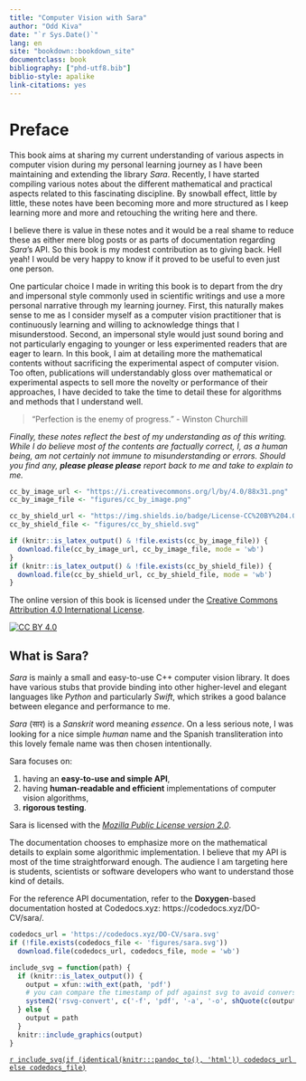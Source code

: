 ```yaml
---
title: "Computer Vision with Sara"
author: "Odd Kiva"
date: "`r Sys.Date()`"
lang: en
site: "bookdown::bookdown_site"
documentclass: book
bibliography: ["phd-utf8.bib"]
biblio-style: apalike
link-citations: yes
---
```



# Preface {-}

This book aims at sharing my current understanding of various aspects in
computer vision during my personal learning journey as I have been maintaining
and extending the library *Sara*. Recently, I have started compiling various
notes about the different mathematical and practical aspects related to this
fascinating discipline. By snowball effect, little by little, these notes have
been becoming more and more structured as I keep learning more and more and
retouching the writing here and there.

I believe there is value in these notes and it would be a real shame to reduce
these as either mere blog posts or as parts of documentation regarding *Sara*'s
API. So this book is my modest contribution as to giving back. Hell yeah! I
would be very happy to know if it proved to be useful to even just one person.

One particular choice I made in writing this book is to depart from the dry and
impersonal style commonly used in scientific writings and use a more personal
narrative through my learning journey. First, this naturally makes sense to me
as I consider myself as a computer vision practitioner that is continuously
learning and  willing to acknowledge things that I misunderstood. Second, an
impersonal style would just sound boring and not particularly engaging to
younger or less experimented readers that are eager to learn. In this book, I
aim at detailing more the mathematical contents without sacrificing the
experimental aspect of computer vision. Too often, publications will
understandably gloss over mathematical or experimental aspects to sell more the
novelty or performance of their approaches, I have decided to take the time to
detail these for algorithms and methods that I understand well.

> "Perfection is the enemy of progress." - Winston Churchill

*Finally, these notes reflect the best of my understanding as of this writing.
While I do believe most of the contents are factually correct, I, as a human
being, am not certainly not immune to misunderstanding or errors. Should you
find any, __please please please__ report back to me and take to explain to me.*

```r
cc_by_image_url <- "https://i.creativecommons.org/l/by/4.0/88x31.png"
cc_by_image_file <- "figures/cc_by_image.png"

cc_by_shield_url <- "https://img.shields.io/badge/License-CC%20BY%204.0-lightgrey.svg"
cc_by_shield_file <- "figures/cc_by_shield.svg"

if (knitr::is_latex_output() & !file.exists(cc_by_image_file)) {
  download.file(cc_by_image_url, cc_by_image_file, mode = 'wb')
}
if (knitr::is_latex_output() & !file.exists(cc_by_shield_file)) {
  download.file(cc_by_shield_url, cc_by_shield_file, mode = 'wb')
}
```

The online version of this book is licensed under the [Creative Commons Attribution 4.0 International License][cc-by].

[![CC BY 4.0][cc-by-image]][cc-by]

[cc-by]: http://creativecommons.org/licenses/by/4.0/
[cc-by-image]: `r cc_by_image_file`
[cc-by-shield]: `r include_svg(cc_by_shield_file)`
## What is Sara? {-}

*Sara* is mainly a small and easy-to-use C++ computer vision library. It does
have various stubs that provide binding into other higher-level and elegant
languages like *Python* and particularly *Swift*, which strikes a good balance
between elegance and performance to me.

*Sara* (सार) is a *Sanskrit* word meaning *essence*. On a less serious note, I was
looking for a nice simple *human* name and the Spanish transliteration into this
lovely female name was then chosen intentionally.

Sara focuses on:

1. having an **easy-to-use and simple API**,
2. having **human-readable and efficient** implementations of computer vision
   algorithms,
3. **rigorous testing**.

Sara is licensed with the _[Mozilla Public License version
2.0](https://gitlab.com/DO-CV/sara/-/blob/master/LICENSE)_.

The documentation chooses to emphasize more on the mathematical details to
explain some algorithmic implementation. I believe that my API is most of the
time straightforward enough. The audience I am targeting here is students,
scientists or software developers who want to understand those kind of details.

For the reference API documentation, refer to the **Doxygen**-based
documentation hosted at Codedocs.xyz: https://codedocs.xyz/DO-CV/sara/.

```r
codedocs_url = 'https://codedocs.xyz/DO-CV/sara.svg'
if (!file.exists(codedocs_file <- 'figures/sara.svg'))
  download.file(codedocs_url, codedocs_file, mode = 'wb')

include_svg = function(path) {
  if (knitr::is_latex_output()) {
    output = xfun::with_ext(path, 'pdf')
    # you can compare the timestamp of pdf against svg to avoid conversion if necessary
    system2('rsvg-convert', c('-f', 'pdf', '-a', '-o', shQuote(c(output, path))))
  } else {
    output = path
  }
  knitr::include_graphics(output)
}
```

[`r include_svg(if (identical(knitr:::pandoc_to(), 'html')) codedocs_url else codedocs_file)`](https://codedocs.xyz/DO-CV/sara/)
